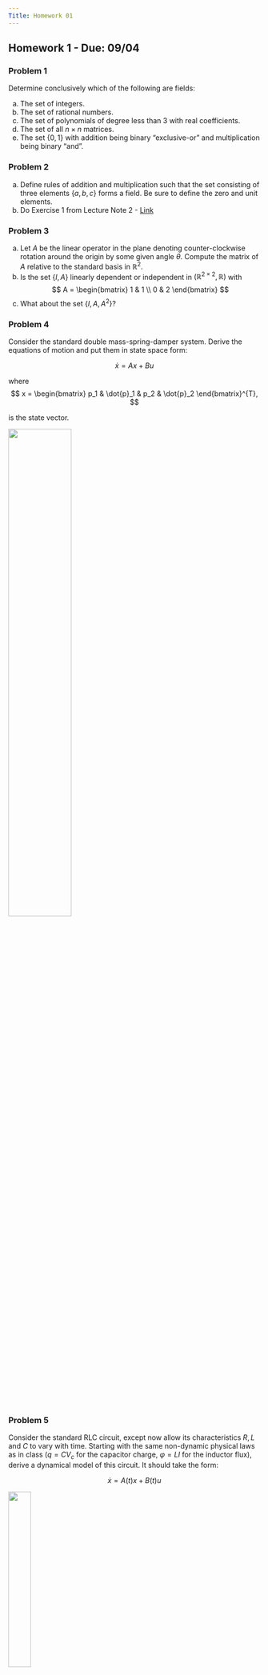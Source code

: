 ```yaml
---
Title: Homework 01
---
```


## Homework 1 - Due: 09/04

### Problem 1 

Determine conclusively which of the following are fields:

 a. The set of integers.
 b. The set of rational numbers.
 c. The set of polynomials of degree less than 3 with real coefficients.
 d. The set of all $n \times n$ matrices.
 e. The set $\{0,1\}$ with addition being binary "exclusive-or" and multiplication being binary "and". 

### Problem 2 

 a. Define rules of addition and multiplication such that the set consisting
 of three elements $\{a, b, c\}$ forms a field. Be sure to define the zero and
 unit elements. 
 b. Do Exercise 1 from Lecture Note 2 - [Link](/exlecs/lec02.html#exr-integersmodp)

### Problem 3

 a. Let $A$ be the linear operator in the plane denoting 
 counter-clockwise rotation around the origin by some given angle $\theta$.
 Compute the matrix of $A$ relative to the standard basis in $\mathbb{R}^2$. 
 b. Is the set $\{I, A\}$ linearly dependent or independent in
 $\left(\mathbb{R}^{2 \times 2}, \mathbb{R}\right)$ with 
$$ A = \begin{bmatrix} 1 & 1 \\ 0 & 2 \end{bmatrix} $$
 c. What about the set $\{I, A, A^2\}$?

### Problem 4
Consider the standard double mass-spring-damper system. Derive the equations of
motion and put them in state space form:

$$ \dot{x} = A x + B u $$

where 
$$
x = \begin{bmatrix} p_1 & \dot{p}_1 & p_2 & \dot{p}_2 \end{bmatrix}^{T},
$$

is the state vector. 

![](./figures/hw1_fig2.png){width=50% fig-align="center"}

### Problem 5

Consider the standard RLC circuit, except now allow its characteristics $R, L$
and $C$ to vary with time. Starting with the same non-dynamic physical laws as
in class ($q = CV_c$ for the capacitor charge, $\varphi = LI$ for the inductor flux),
derive a dynamical model of this circuit. It should take the form:

$$ \dot{x} = A(t) x + B(t) u $$

![](./figures/hw1_fig1.png){width=30% fig-align="center"}


### Problem 6 

 a. Let $S$ be the set of all vectors in $\mathbb{R}^n$ whose components sum to zero. Prove that $S$ is a subspace of $\mathbb{R}^n$. Determine a basis for $S$ and compute its dimension. 
 b. Provide a basis for the kernel of the linear operator $L$ defined as:

 \begin{align*}
    L: \mathbb{R}^3 &\to \mathbb{R}^2 \\

  \left(x_1, x_2, x_3\right)^{T} &\mapsto \left(x_1 + 2x_2, x_2 - x_3\right)^T
  \end{align*}
 
